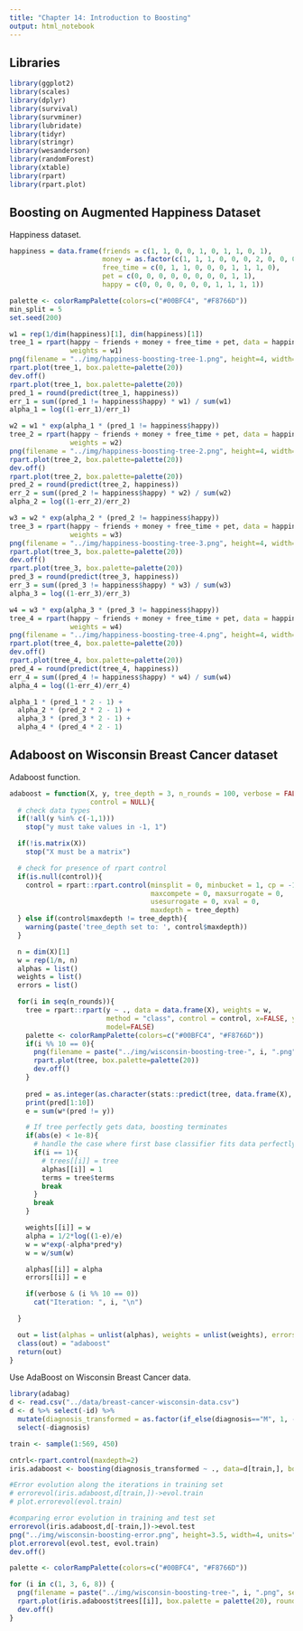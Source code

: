 ```yaml
---
title: "Chapter 14: Introduction to Boosting"
output: html_notebook
---
```


## Libraries

```r
library(ggplot2)
library(scales)
library(dplyr)
library(survival)
library(survminer)
library(lubridate)
library(tidyr)
library(stringr)
library(wesanderson)
library(randomForest)
library(xtable)
library(rpart)
library(rpart.plot)
```

## Boosting on Augmented Happiness Dataset

Happiness dataset.

```r
happiness = data.frame(friends = c(1, 1, 0, 0, 1, 0, 1, 1, 0, 1), 
                       money = as.factor(c(1, 1, 1, 0, 0, 0, 2, 0, 0, 0)), 
                       free_time = c(0, 1, 1, 0, 0, 0, 1, 1, 1, 0), 
                       pet = c(0, 0, 0, 0, 0, 0, 0, 0, 1, 1),
                       happy = c(0, 0, 0, 0, 0, 0, 1, 1, 1, 1))

palette <- colorRampPalette(colors=c("#00BFC4", "#F8766D"))
min_split = 5
set.seed(200)

w1 = rep(1/dim(happiness)[1], dim(happiness)[1])
tree_1 = rpart(happy ~ friends + money + free_time + pet, data = happiness, control = rpart.control(minsplit = min_split), 
               weights = w1)
png(filename = "../img/happiness-boosting-tree-1.png", height=4, width=4, units="in", res=300)
rpart.plot(tree_1, box.palette=palette(20))
dev.off()
rpart.plot(tree_1, box.palette=palette(20))
pred_1 = round(predict(tree_1, happiness))
err_1 = sum((pred_1 != happiness$happy) * w1) / sum(w1)
alpha_1 = log((1-err_1)/err_1)

w2 = w1 * exp(alpha_1 * (pred_1 != happiness$happy))
tree_2 = rpart(happy ~ friends + money + free_time + pet, data = happiness, control = rpart.control(minsplit = min_split), 
               weights = w2)
png(filename = "../img/happiness-boosting-tree-2.png", height=4, width=4, units="in", res=300)
rpart.plot(tree_2, box.palette=palette(20))
dev.off()
rpart.plot(tree_2, box.palette=palette(20))
pred_2 = round(predict(tree_2, happiness))
err_2 = sum((pred_2 != happiness$happy) * w2) / sum(w2)
alpha_2 = log((1-err_2)/err_2)

w3 = w2 * exp(alpha_2 * (pred_2 != happiness$happy))
tree_3 = rpart(happy ~ friends + money + free_time + pet, data = happiness, control = rpart.control(minsplit = min_split), 
               weights = w3)
png(filename = "../img/happiness-boosting-tree-3.png", height=4, width=4, units="in", res=300)
rpart.plot(tree_3, box.palette=palette(20))
dev.off()
rpart.plot(tree_3, box.palette=palette(20))
pred_3 = round(predict(tree_3, happiness))
err_3 = sum((pred_3 != happiness$happy) * w3) / sum(w3)
alpha_3 = log((1-err_3)/err_3)

w4 = w3 * exp(alpha_3 * (pred_3 != happiness$happy))
tree_4 = rpart(happy ~ friends + money + free_time + pet, data = happiness, control = rpart.control(minsplit = min_split), 
               weights = w4)
png(filename = "../img/happiness-boosting-tree-4.png", height=4, width=4, units="in", res=300)
rpart.plot(tree_4, box.palette=palette(20))
dev.off()
rpart.plot(tree_4, box.palette=palette(20))
pred_4 = round(predict(tree_4, happiness))
err_4 = sum((pred_4 != happiness$happy) * w4) / sum(w4)
alpha_4 = log((1-err_4)/err_4)

alpha_1 * (pred_1 * 2 - 1) + 
  alpha_2 * (pred_2 * 2 - 1) + 
  alpha_3 * (pred_3 * 2 - 1) + 
  alpha_4 * (pred_4 * 2 - 1)
```

## Adaboost on Wisconsin Breast Cancer dataset

Adaboost function.

```r
adaboost = function(X, y, tree_depth = 3, n_rounds = 100, verbose = FALSE,
                    control = NULL){
  # check data types
  if(!all(y %in% c(-1,1)))
    stop("y must take values in -1, 1")

  if(!is.matrix(X))
    stop("X must be a matrix")

  # check for presence of rpart control
  if(is.null(control)){
    control = rpart::rpart.control(minsplit = 0, minbucket = 1, cp = -1,
                                   maxcompete = 0, maxsurrogate = 0,
                                   usesurrogate = 0, xval = 0,
                                   maxdepth = tree_depth)
  } else if(control$maxdepth != tree_depth){
    warning(paste('tree_depth set to: ', control$maxdepth))
  }

  n = dim(X)[1]
  w = rep(1/n, n)
  alphas = list()
  weights = list()
  errors = list()

  for(i in seq(n_rounds)){
    tree = rpart::rpart(y ~ ., data = data.frame(X), weights = w,
                        method = "class", control = control, x=FALSE, y=FALSE,
                        model=FALSE)
    palette <- colorRampPalette(colors=c("#00BFC4", "#F8766D"))
    if(i %% 10 == 0){
      png(filename = paste("../img/wisconsin-boosting-tree-", i, ".png", sep=""), height=4, width=4, units="in", res=300)
      rpart.plot(tree, box.palette=palette(20))
      dev.off()
    }
    
    pred = as.integer(as.character(stats::predict(tree, data.frame(X), type="class")))
    print(pred[1:10])
    e = sum(w*(pred != y))

    # If tree perfectly gets data, boosting terminates
    if(abs(e) < 1e-8){
      # handle the case where first base classifier fits data perfectly
      if(i == 1){
        # trees[[i]] = tree
        alphas[[i]] = 1
        terms = tree$terms
        break
      }
      break
    }

    weights[[i]] = w
    alpha = 1/2*log((1-e)/e)
    w = w*exp(-alpha*pred*y)
    w = w/sum(w)

    alphas[[i]] = alpha
    errors[[i]] = e

    if(verbose & (i %% 10 == 0))
      cat("Iteration: ", i, "\n")

  }

  out = list(alphas = unlist(alphas), weights = unlist(weights), errors = unlist(errors))
  class(out) = "adaboost"
  return(out)
}
```

Use AdaBoost on Wisconsin Breast Cancer data. 

```r
library(adabag)
d <- read.csv("../data/breast-cancer-wisconsin-data.csv")
d <- d %>% select(-id) %>%
  mutate(diagnosis_transformed = as.factor(if_else(diagnosis=="M", 1, -1))) %>%
  select(-diagnosis)

train <- sample(1:569, 450)

cntrl<-rpart.control(maxdepth=2)
iris.adaboost <- boosting(diagnosis_transformed ~ ., data=d[train,], boos=FALSE, mfinal=50, control=cntrl)

#Error evolution along the iterations in training set 
# errorevol(iris.adaboost,d[train,])->evol.train
# plot.errorevol(evol.train)

#comparing error evolution in training and test set
errorevol(iris.adaboost,d[-train,])->evol.test
png("../img/wisconsin-boosting-error.png", height=3.5, width=4, units="in", res=500)
plot.errorevol(evol.test, evol.train)
dev.off()

palette <- colorRampPalette(colors=c("#00BFC4", "#F8766D"))

for (i in c(1, 3, 6, 8)) {
  png(filename = paste("../img/wisconsin-boosting-tree-", i, ".png", sep=""), height=4, width=4, units="in", res=300)
  rpart.plot(iris.adaboost$trees[[i]], box.palette = palette(20), roundint=FALSE)
  dev.off()
}
```





